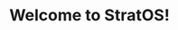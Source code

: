 ---
title: Welcome to StratOS!
description: The official documentation for StratOS
template: splash
hero:
  tagline: Welcome to the homepage of the StratOS project!
  image:
    file: ../../assets/houston.webp
  actions:
    - text: Go to docs
      link: /StratOS-docs/guides
      icon: right-arrow
      variant: primary
    - text: Download
      icon: external
      link: "https://github.com/StratOS-Linux/StratOS-iso/releases"
---